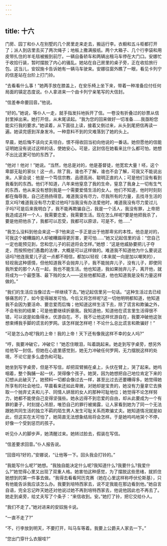 ```yaml
---
---
---
```

title: 十六
---




门房、园丁和仆人在别墅的几个房里走来走去，搬运行李。衣橱和五斗柜都打开了；派人到店里去买了两次绳子；地板上撒满报纸。两个大箱子、几个行李袋和用皮带扎住的羊毛毯被搬到前厅。一辆自备轿车和两辆出租马车停在大门口。安娜忙于收拾行装，暂时摆脱了内心的骚乱。她站在自己房里的桌子旁，正在收拾旅行包。这当儿，安奴施卡告诉她有一辆马车驶来。安娜往窗外瞧了一眼，看见卡列宁的信差站在台阶上打门铃。

“去看看什么事！”她两手放在膝盖上，在安乐椅上坐下来，带着一种准备应付任何局面的镇定态度说。仆人拿进来一个由卡列宁亲笔写的大信封。

“信差奉命要回音。”他说。

“好的。”她说，等仆人一走，就手指发抖地拆开了信。一卷没有折叠过的钞票从信封里掉出来。她打开信，从末尾读起。“我为您的回来做好一切准备……我亟盼您能实行我的要求。”她读着，从下面往上读，接着又倒过来，从头到尾把信再读一遍。她读完感到浑身发冷。一种意料不到的灾难落到了她的头上。

早晨，她后悔不该向丈夫坦白，恨不得收回当初向他说的一番话。她但愿他的信能证明她没有说过这样的话，使她安心。可是，这封信在她看来比什么都可怕，她想不出比这更可怕的东西了。

“他对！他对！”她说。“当然，他总是对的，他是基督徒，他宽宏大量！呸，这个卑鄙无耻的家伙！这一点，除了我，谁也不了解，谁也不会了解，可我又不能说出来。人家会说：他是一个笃信宗教、品德高尚、聪明正直的人；可是他们没有看到我看到的东西。他们不知道，八年来他窒息了我的生命，窒息了我身上一切有生气的东西，他从来没有想到我是一个需要爱情生活的女人。他们不知道，他时时刻刻都在侮辱我，自己还扬扬得意。难道我没有尽力，尽我所有的力量，去找寻生活的意义吗?难道我没有尽力爱过他吗?当我没有办法爱他时，难道我没有尽力爱过儿子吗?可是后来我明白了，我不能再欺骗自己，我是一个活人，我没有罪，上帝把我造成这样一个人，我需要恋爱，我需要生活。现在怎么样呢?要是他把我杀了，要是他把他杀了，我都可以忍受，我都可以原谅，可是不，他……”

“我怎么没料到他会来这一手?他来这一手正是出于他那卑劣的本性。他总是对的，可我这个被糟蹋的人却被糟蹋得更厉害，更可怕……”她又记起信里的话：“您自己一定也能预见到，您和您儿子的前途将会怎样。”她想：“这是他威胁要把儿子夺走，而按照他们愚蠢的法律，大概是可以这样做的。难道我不知道他为什么要说这话吗?他连我爱儿子这一点都不相信，都加以轻视（本来就一向是加以嘲笑的），轻视我这种感情，但他知道我不会抛弃儿子，我不能抛弃儿子，没有儿子，即使同我所爱的那个人在一起，我也不能生活。他也知道，我如果抛弃儿子，离开他，就将成为一个最堕落、最下贱的女人——这些他都知道，他也知道我是没有力量这样做的。”

“我们的生活应当像过去一样继续下去。”她记起信里另一句话。“这种生活过去已经够痛苦的了，如今变得越发可怕。今后又将怎样呢?这一切他明明都知道，他知道我不会因为要活命、要恋爱而后悔；他知道这样生活下去，除了谎言和欺骗之外，不会有别的结果；可是他要继续折磨我。我知道他，知道他在谎言里生活得很不错，可以说是如鱼得水，优游自在。不，我不让他这样优游自在，我要冲破他这张想束缚我手脚的谎言的罗网。该怎样就怎样吧！不论什么总比谎言和欺骗好！”

“可是怎么办呢?我的上帝！我的上帝！天下还有像我这样不幸的女人吗?”

“哼，我要冲破它，冲破它！”她忍住眼泪，叫着跳起来。她走到写字桌旁，想另外给他写一封信。但她在心底里感觉到，她无力冲破任何罗网，无力摆脱这样的处境，不论它是多么虚伪和可耻。

她坐到写字桌旁，但是不写信，却把双臂搁在桌上，头伏在臂上，哭了起来。她呜咽着，整个胸脯一起一伏，哭得像个孩子。她哭，因为她想把自己地位肯定下来的幻想从此破灭了。她预料一切都会像过去一样，甚至比过去还要糟得多。她觉得她所享有的社会地位，早晨看来还如此卑微，对她却是宝贵的，她没有力量拿它去换取一个抛弃丈夫和儿子、同情人姘居的女人的那种可耻地位；她觉得不论怎样努力，她都不能使自己变得坚强些。她永远得不到恋爱的自由，却从此要成为一个有罪的妻子，时刻提心吊胆，唯恐自己的罪行被揭露，让人家看到她为了同一个无法跟她共同生活的独立不羁的陌生男人发生可耻关系而欺骗丈夫。她知道情况就是如此，但这实在太可怕了，她简直无法想象结局将会怎样。于是她呜呜地哭个不停，好像一个受到惩罚的孩子。

听见仆人的脚步声，她清醒过来。她转过脸去，假装在写信。

“信差要求回音。”仆人报告说。

“回音吗?好的，”安娜说，“让他等一下。回头我会打铃的。”

“我能写什么呢?”她想。“我独自能决定什么呢?我知道什么?我要什么?我爱什么?”她觉得心里又出现了双重人格。她害怕这种感觉，为了摆脱这些思绪，就抓住她想到的第一件事去做。“我得去看看阿历克赛（她在心里这样称呼伏伦斯基），只有他能告诉我应该怎么办。我要到培特西家去，说不定我能在那边看到他。”她自言自语，完全忘记昨天她还对他说过她不再到培特西家去，他说他因此也不再去了。她走到桌旁，给丈夫写了个条子：“来信收到。安。”她打了铃，把它交给仆人。

“我们不走了。”她对进来的安奴施卡说。

“一直不走了?”

“不，行李放到明天，不要打开，叫马车等着。我要上公爵夫人家去一下。”

“您出门穿什么衣服哇?”